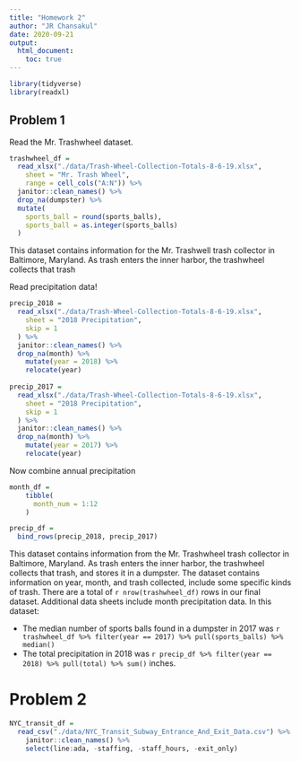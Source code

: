 ```yaml
---
title: "Homework 2"
author: "JR Chansakul"
date: 2020-09-21
output: 
  html_document:
    toc: true
---
```


```r
library(tidyverse)
library(readxl)
```

## Problem 1

Read the Mr. Trashwheel dataset. 

```r
trashwheel_df =
  read_xlsx("./data/Trash-Wheel-Collection-Totals-8-6-19.xlsx",
    sheet = "Mr. Trash Wheel",
    range = cell_cols("A:N")) %>% 
  janitor::clean_names() %>% 
  drop_na(dumpster) %>% 
  mutate(
    sports_ball = round(sports_balls),
    sports_ball = as.integer(sports_balls)
  )
```

This dataset contains information for the Mr. Trashwell trash collector in Baltimore, Maryland. As trash enters the inner harbor, the trashwheel collects that trash 

Read precipitation data!

```r
precip_2018 =
  read_xlsx("./data/Trash-Wheel-Collection-Totals-8-6-19.xlsx",
    sheet = "2018 Precipitation",
    skip = 1
  ) %>%  
  janitor::clean_names() %>% 
  drop_na(month) %>% 
    mutate(year = 2018) %>% 
    relocate(year)
  
precip_2017 =
  read_xlsx("./data/Trash-Wheel-Collection-Totals-8-6-19.xlsx",
    sheet = "2018 Precipitation",
    skip = 1
  ) %>%  
  janitor::clean_names() %>% 
  drop_na(month) %>% 
    mutate(year = 2017) %>% 
    relocate(year)

```

Now combine annual precipitation 

```r
month_df =
    tibble(
      month_num = 1:12
    )

precip_df = 
  bind_rows(precip_2018, precip_2017)
```

This dataset contains information from the Mr. Trashwheel trash collector in Baltimore, Maryland. As trash enters the inner harbor, the trashwheel collects that trash, and stores it in a dumpster. The dataset contains information on year, month, and trash collected, include some specific kinds of trash. There are a total of `r nrow(trashwheel_df)` rows in our final dataset. Additional data sheets include month precipitation data. In this dataset:

* The median number of sports balls found in a dumpster in 2017 was `r trashwheel_df %>% filter(year == 2017) %>% pull(sports_balls) %>% median()`
* The total precipitation in 2018 was `r precip_df %>% filter(year == 2018) %>% pull(total) %>% sum()` inches.



# Problem 2

```r
NYC_transit_df =
  read_csv("./data/NYC_Transit_Subway_Entrance_And_Exit_Data.csv") %>% 
    janitor::clean_names() %>% 
    select(line:ada, -staffing, -staff_hours, -exit_only)
     
    
  
    
```

